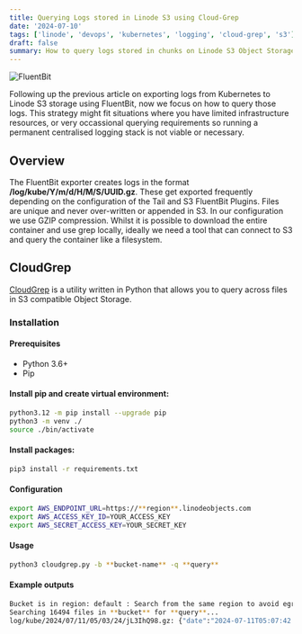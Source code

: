 ```yaml
---
title: Querying Logs stored in Linode S3 using Cloud-Grep
date: '2024-07-10'
tags: ['linode', 'devops', 'kubernetes', 'logging', 'cloud-grep', 's3']
draft: false
summary: How to query logs stored in chunks on Linode S3 Object Storage
---
```


![FluentBit](/static/images/linode.png)

Following up the previous article on exporting logs from Kubernetes to Linode S3 
storage using FluentBit, now we focus on how to query those logs. This strategy
might fit situations where you have limited infrastructure resources, or 
very occassional querying requirements so running
a permanent centralised logging stack is not viable or necessary.

## Overview

The FluentBit exporter creates logs in the format **/log/kube/Y/m/d/H/M/S/UUID.gz**. These
get exported frequently depending on the configuration of the Tail and S3 FluentBit Plugins. 
Files are unique and never over-written or appended in S3. In our configuration we 
use GZIP compression. Whilst it is possible to download the entire container and use
grep locally, ideally we need a tool that can connect to S3 and query the container
like a filesystem.

## CloudGrep

[CloudGrep](https://github.com/cado-security/cloudgrep) is a utility written in Python
that allows you to query across files in S3 compatible Object Storage.

### Installation 

#### Prerequisites

- Python 3.6+
- Pip

#### Install pip and create virtual environment:

```bash
python3.12 -m pip install --upgrade pip
python3 -m venv ./  
source ./bin/activate  
```

#### Install packages:
```bash
pip3 install -r requirements.txt
```

#### Configuration
```bash
export AWS_ENDPOINT_URL=https://**region**.linodeobjects.com
export AWS_ACCESS_KEY_ID=YOUR_ACCESS_KEY
export AWS_SECRET_ACCESS_KEY=YOUR_SECRET_KEY
```

#### Usage
```bash
python3 cloudgrep.py -b **bucket-name** -q **query**             
```
#### Example outputs

```bash
Bucket is in region: default : Search from the same region to avoid egress charges.
Searching 16494 files in **bucket** for **query**...
log/kube/2024/07/11/05/03/24/jL3IhQ98.gz: {"date":"2024-07-11T05:07:42.475817Z","log":"2024-07-11T05:07:42.475723685Z", ...}
```